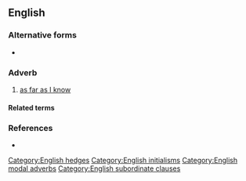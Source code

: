 {{also|afaik}}
==English==

===Alternative forms===
* {{l|en|afaik}}

===Adverb===
{{en-adv|-}}

# {{lb|en|Internet slang}} [[as far as I know]]

====Related terms====
{{rel3
|AFAIR
|AFAIAC
|AFAICT
|lang=en}}

===References===
* {{cite-book|author=Spears, Richard A.|year=2000|title=NTC's Dictionary of American Slang and Colloquial Expressions|edition=third edition|publisher=NTC|page=3|isbn=0-8442-0461-7}}

[[Category:English hedges]]
[[Category:English initialisms]]
[[Category:English modal adverbs]]
[[Category:English subordinate clauses]]